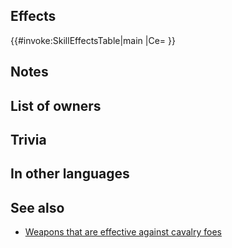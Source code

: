 {{Weapon Infobox
|tagid=SID_グルンウルフ2
|weaponType=Green Tome
|might=8
|range=2
|effectiveness=cavalry
|effect=Effective against cavalry foes.
|cost=200
|exclusive=0
|userVersion1=Closed|userVersion2=Open|statModifiers=0,8,0,0,0
|next=Keen Gronnwolf+
|promotionRarity=5
|promotionTier=1
|required=Elwind
|SE=se_effect_wolf01.flac
|properties=random_owner
}}
==Effects==
{{#invoke:SkillEffectsTable|main
|Ce={{Eft|Effectiveness|{{Mt|Cavalry}}}}
}}
==Notes==
{{Effective damage bonus|cavalry}}
==List of owners==
{{Skill Hero List}}
==Trivia==
{{TomeColorTrivia|gronn}}
==In other languages==
{{OtherLanguages
|japanese=グルンウルフ鍛
|german=Eifr. Gronnwolf
|spanishEU=Lobo g. agudo
|spanishLA=Lobo jade agudo
|french=Canines émer.
|italian=Viridelupo lesto
|chineseTW=翠綠餓狼鍛
|portuguese=Lobo jade sagaz
}}
==See also==
* [[Weapons that are effective against cavalry foes]]
{{Weapons Navbox}}